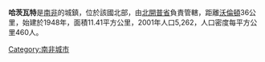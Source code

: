 '''哈茨瓦特'''是[[南非|南非]]的城鎮，位於該國北部，由[[北開普省|北開普省]]負責管轄，距離[[沃倫頓_(北開普省)|沃倫頓]]36公里，始建於1948年，面積11.41平方公里，2001年人口5,262，人口密度每平方公里460人。

{{SouthAfrica-geo-stub}}
[[Category:南非城市|Category:南非城市]]